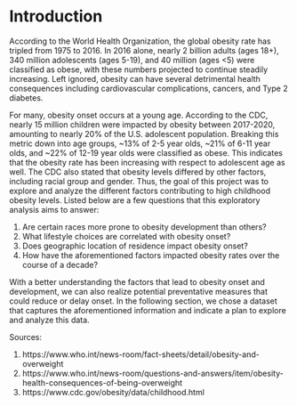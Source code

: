 # Introduction
According to the World Health Organization, the global obesity rate has tripled from 1975 to 2016. In 2016 alone, nearly 2 billion adults (ages 18+), 340 million adolescents (ages 5-19), and 40 million (ages <5) were classified as obese, with these numbers projected to continue steadily increasing. Left ignored, obesity can have several detrimental health consequences including cardiovascular complications, cancers, and Type 2 diabetes. 

For many, obesity onset occurs at a young age. According to the CDC, nearly 15 million children were impacted by obesity between 2017-2020, amounting to nearly 20% of the U.S. adolescent population. Breaking this metric down into age groups, ~13% of 2-5 year olds, ~21% of 6-11 year olds, and ~22% of 12-19 year olds were classified as obese. This indicates that the obesity rate has been increasing with respect to adolescent age as well. The CDC also stated that obesity levels differed by other factors, including racial group and gender. Thus, the goal of this project was to explore and analyze the different factors contributing to high childhood obesity levels. Listed below are a few questions that this exploratory analysis aims to answer: 

1. Are certain races more prone to obesity development than others?
2. What lifestyle choices are correlated with obesity onset?
3. Does geographic location of residence impact obesity onset?
4. How have the aforementioned factors impacted obesity rates over the course of a decade?

With a better understanding the factors that lead to obesity onset and development, we can also realize potential preventative measures that could reduce or delay onset. In the following section, we chose a dataset that captures the aforementioned information and indicate a plan to explore and analyze this data. 


Sources:

1. https://www.who.int/news-room/fact-sheets/detail/obesity-and-overweight 
2. https://www.who.int/news-room/questions-and-answers/item/obesity-health-consequences-of-being-overweight 
3. https://www.cdc.gov/obesity/data/childhood.html
